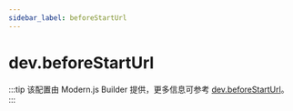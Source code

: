 ```yaml
---
sidebar_label: beforeStartUrl
---
```


# dev.beforeStartUrl

:::tip
该配置由 Modern.js Builder 提供，更多信息可参考 [dev.beforeStartUrl](https://modernjs.dev/builder/api/config-dev.html#devbeforestarturl)。
:::


<Main />
